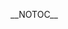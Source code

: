 __NOTOC__{{DISPLAYTITLE:{{nowrap|{{lan|zh-hant=建立條目精靈|zh-hans=建立条目精灵|zh-cn=创建条目向导|zh-sg=创建条目向导}}}}}}{{Article wizard/base|{{{1|}}}|{{{2|}}}|{{{3|}}}|{{{4|}}}|{{{5|}}}|{{{6|}}}|content={{clear}}
{{{content|}}}|noexit={{{noexit|}}}|nextstep={{{nextstep|}}}|exitlink={{{exitlink|Wikipedia:建立條目精靈/結束}}}|exitword={{{exitword|-{zh-tw:結束;zh-cn:退出;}-}}}|box=Article_wizard/box1|cat=创建條目指南}}<noinclude>{{documentation}}</noinclude>